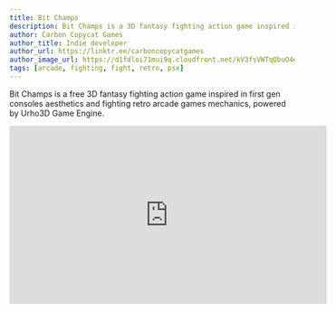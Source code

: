```yaml
---
title: Bit Champs
description: Bit Champs is a 3D fantasy fighting action game inspired in first gen consoles aesthetics and retro arcade games mechanics.
author: Carbon Copycat Games
author_title: Indie developer
author_url: https://linktr.ee/carboncopycatgames
author_image_url: https://d1fdloi71mui9q.cloudfront.net/kV3fsVWTqQbuO4eQ3hDg_b7C20ED5w2DpJv7n
tags: [arcade, fighting, fight, retro, psx]
---
```



Bit Champs is a free 3D fantasy fighting action game inspired in first gen consoles aesthetics and fighting retro arcade games mechanics, powered by Urho3D Game Engine.

<EmbedResponsive wide={true}>
  <iframe width="560" height="315" src="https://www.youtube.com/watch?v=v5lxPzuj_O0" frameBorder="0" allow="accelerometer; autoplay; clipboard-write; encrypted-media; gyroscope; picture-in-picture" allowFullScreen/>
</EmbedResponsive>

<!--truncate-->

It features seven heroes and four game modes which unlocks many features, including new heroes and skins.

Includes these game modes:

- Mission will introduce you to the game mechanics with different single battles.
- Story will let you choose a hero to fight through the main story taking strategic decisions through epic battles to have a battle with the final boss.
- Arcade set you in four different fights to test your strength.
- VS will let you test your skills fighting any other hero in a single arcade fight.

Download today and play for free!

FEATURES

- Graphics with first gen consoles aesthetics.
- Battles with different objectives.
- Seven selectable heroes to fight with.
- Action game mechanics.
- Four different stages for fighting.
- Includes achievements and leaderboards.
- 3D environment.
- Epic music and battle intros.
- Retro console aesthetics.

[DOWNLOAD LINKS AND MORE](https://linktr.ee/carboncopycatgames)

_Urho3D's Editor for Bit Champs_
![editor](https://user-images.githubusercontent.com/79669499/121565271-b3c17200-c9f2-11eb-91e4-29d7397105b6.png)

